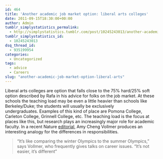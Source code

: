 ```yaml
---
id: 464
title: 'Another academic job market option: liberal arts colleges'
date: 2011-09-15T18:30:00+00:00
author: Admin
tumblr_simplystatistics_permalink:
  - http://simplystatistics.tumblr.com/post/10245243013/another-academic-job-market-option-liberal-arts
tumblr_simplystatistics_id:
  - 10245243013
dsq_thread_id:
  - 935199954
categories:
  - Uncategorized
tags:
  - advice
  - Careers
slug: "another-academic-job-market-option-liberal-arts"
---
```

Liberal arts colleges are option that falls close to the 75% hard/25% soft option described by Rafa in his advice for folks on the job market. At these schools the teaching load may be even a little heavier than schools like Berkeley/Duke; the students will usually be exclusively undergraduates. Examples of this kind of place are Pomona College, Carleton College, Grinnell College, etc. The teaching load is the focus at places like this, but research plays an increasingly major role for academic faculty. In a recent Nature <a href="http://www.nature.com/nature/journal/v477/n7363/full/nj7363-239a.html" target="_blank">editorial</a>, Amy Cheng Vollmer produces an interesting analogy for the differences in responsibilities. 

> &#8220;It&#8217;s like comparing the winter Olympics to the summer Olympics,&#8221; says Vollmer, who frequently gives talks on career issues. &#8220;It&#8217;s not easier, it&#8217;s different&#8221;

